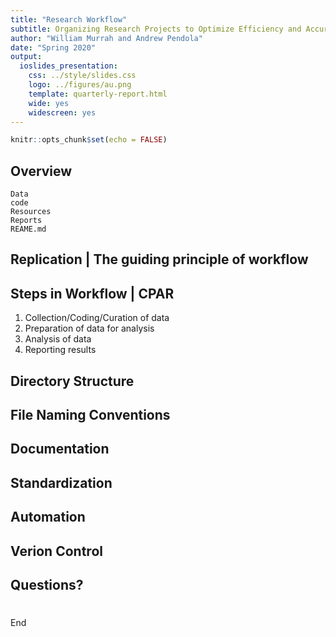 ```yaml
---
title: "Research Workflow"
subtitle: Organizing Research Projects to Optimize Efficiency and Accuracy
author: "William Murrah and Andrew Pendola"
date: "Spring 2020"
output:
  ioslides_presentation:
    css: ../style/slides.css
    logo: ../figures/au.png
    template: quarterly-report.html
    wide: yes
    widescreen: yes
---
```


```r
knitr::opts_chunk$set(echo = FALSE)
```

## Overview

```
Data
code
Resources
Reports
REAME.md
```

## Replication | The guiding principle of workflow

## Steps in Workflow | CPAR

1. Collection/Coding/Curation of data
2. Preparation of data for analysis
3. Analysis of data
4. Reporting results

## Directory Structure

## File Naming Conventions

## Documentation

## Standardization

## Automation

## Verion Control

## Questions?

# {.flexbox .vcenter} 

End